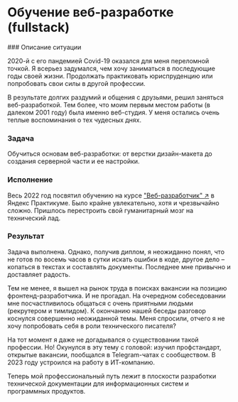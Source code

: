 
# Обучение веб-разработке (fullstack)

<Steps>
### Описание ситуации

2020-й с его пандемией Covid-19 оказался для меня переломной точкой. Я всерьез задумался, чем хочу заниматься в последующие годы своей жизни. Продолжать практиковать юриспруденцию или попробовать свои силы в другой профессии.

В результате долгих раздумий и общения с друзьями, решил заняться веб-разработкой. Тем более, что моим первым местом работы (в далеком 2001 году) была именно веб-студия. У меня остались очень теплые воспоминания о тех чудесных днях.

### Задача

Обучиться основам веб-разработки: от верстки дизайн-макета до создания серверной части и ее настройки.

### Исполнение

Весь 2022 год посвятил обучению на курсе ["Веб-разработчик" ↗](https://practicum.yandex.ru/web/) в Яндекс Практикуме. Было крайне увлекательно, хотя и чрезвычайно сложно. Пришлось перестроить свой гуманитарный мозг на технический лад.

### Результат

Задача выполнена. Однако, получив диплом, я неожиданно понял, что не готов по восемь часов в сутки искать ошибки в коде, другое дело – копаться в текстах и составлять документы. Последнее мне привычно и доставляет радость.

Тем не менее, я вышел на рынок труда в поисках вакансии на позицию фронтенд-разработчика. И не прогадал. На очередном собеседовании мне посчастливилось общаться с очень приятными людьми (рекрутером и тимлидом). К окончанию нашей беседы разговор коснулся совершенно неожиданной темы. Меня спросили, отчего я не хочу попробовать себя в роли технического писателя?

На тот момент я даже не догадывался о существовании такой профессии. Но! Окунулся в эту тему с головой: изучил профстандарт, открытые вакансии, пообщался в Telegram-чатах с сообществом. В 2023 году устроился на работу в ИТ-компанию. 

Теперь мой профессиональный путь лежит в плоскости разработки технической документации для информационных систем и программных продуктов.

</Steps>